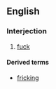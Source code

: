 ==English==

===Interjection===
{{en-interj}}

# {{euphemistic}} [[fuck]]

====Derived terms====
* [[fricking]]